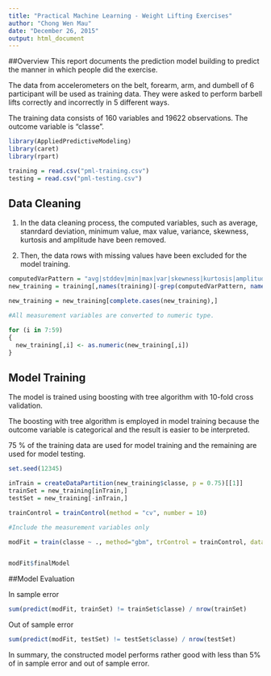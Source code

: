 ```yaml
---
title: "Practical Machine Learning - Weight Lifting Exercises"
author: "Chong Wen Mau"
date: "December 26, 2015"
output: html_document
---
```


##Overview
This report documents the prediction model building to predict the manner in which people did the exercise. 

The data from accelerometers on the belt, forearm, arm, and dumbell of 6 participant will be used as training data. They were asked to perform barbell lifts correctly and incorrectly in 5 different ways. 

The training data consists of 160 variables and 19622 observations. The outcome variable is "classe".

```r
library(AppliedPredictiveModeling)
library(caret)
library(rpart)

training = read.csv("pml-training.csv")
testing = read.csv("pml-testing.csv")
```

## Data Cleaning

1. In the data cleaning process, the computed variables, such as average, stanrdard deviation, minimum value, max value, variance, skewness, kurtosis and amplitude have been removed. 

2. Then, the data rows with missing values have been excluded for the model training.

```r

computedVarPattern = "avg|stddev|min|max|var|skewness|kurtosis|amplitude"
new_training = training[,names(training)[-grep(computedVarPattern, names(training))]]

new_training = new_training[complete.cases(new_training),]

#All measurement variables are converted to numeric type.

for (i in 7:59)
{
  new_training[,i] <- as.numeric(new_training[,i])
}
```

## Model Training

The model is trained using boosting with tree algorithm with 10-fold cross validation. 

The boosting with tree algorithm is employed in model training because the outcome variable is categorical and the result is easier to be interpreted.

75 % of the training data are used for model training and the remaining are used for model testing.

```r

set.seed(12345)

inTrain = createDataPartition(new_training$classe, p = 0.75)[[1]]
trainSet = new_training[inTrain,]
testSet = new_training[-inTrain,]

trainControl = trainControl(method = "cv", number = 10)

#Include the measurement variables only

modFit = train(classe ~ ., method="gbm", trControl = trainControl, data = trainSet[-1:-7], verbose=FALSE)


modFit$finalModel
```

##Model Evaluation

In sample error

```r
sum(predict(modFit, trainSet) != trainSet$classe) / nrow(trainSet)
```

Out of sample error
```r
sum(predict(modFit, testSet) != testSet$classe) / nrow(testSet)
```

In summary, the constructed model performs rather good with less than 5% of in sample error and out of sample error.
